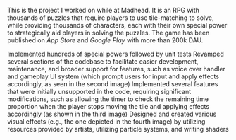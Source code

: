 
This is the project I worked on while at Madhead. It is an RPG with thousands of puzzles that require players to use
tile-matching to solve, while providing thousands of characters, each with their own special power to strategically aid
players in solving the puzzles. The game has been published on *App Store* and *Google Play* with more than 200k DAU.

<ULItem>Implemented hundreds of special powers followed by unit tests</ULItem>
<ULItem>Revamped several sections of the codebase to facilitate easier development, maintenance, and broader support for features, such as voice over handler and gameplay UI system (which prompt users for input and apply effects accordingly, as seen in the second image)</ULItem>
<ULItem>Implemented several features that were initially unsupported in the code, requiring significant modifications, such as allowing the timer to check the remaining time proportion when the player stops moving the tile and applying effects accordingly (as shown in the third image)</ULItem>
<ULItem>Designed and created various visual effects (e.g., the one depicted in the fourth image) by utilizing resources provided by artists, utilizing particle systems, and writing shaders</ULItem>
